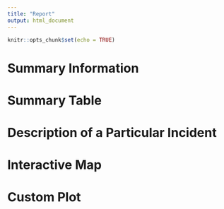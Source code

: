 ```yaml
---
title: "Report"
output: html_document
---
```


```r
knitr::opts_chunk$set(echo = TRUE)
```

# Summary Information

# Summary Table

# Description of a Particular Incident

# Interactive Map

# Custom Plot

